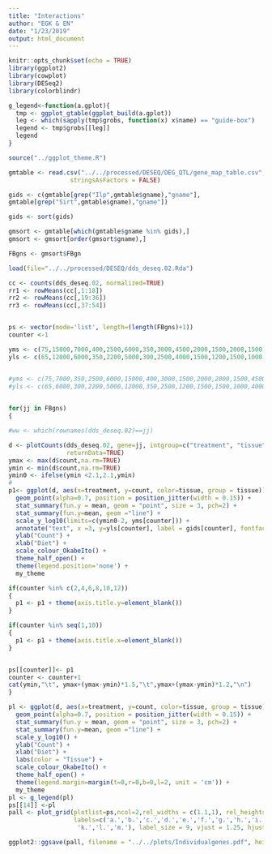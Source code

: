 ```yaml
---
title: "Interactions"
author: "EGK & EN"
date: "1/23/2019"
output: html_document
---
```


```r
knitr::opts_chunk$set(echo = TRUE)
library(ggplot2)
library(cowplot)
library(DESeq2)
library(colorblindr)

g_legend<-function(a.gplot){
  tmp <- ggplot_gtable(ggplot_build(a.gplot))
  leg <- which(sapply(tmp$grobs, function(x) x$name) == "guide-box")
  legend <- tmp$grobs[[leg]]
  legend
}

source("../ggplot_theme.R")


```

```r
gmtable <- read.csv("../../processed/DESEQ/DEG_QTL/gene_map_table.csv", 
                 stringsAsFactors = FALSE)

gids <- c(gmtable[grep("Ilp",gmtable$gname),"gname"],
gmtable[grep("Sirt",gmtable$gname),"gname"])

gids <- sort(gids)

gmsort <- gmtable[which(gmtable$gname %in% gids),]
gmsort <- gmsort[order(gmsort$gname),]

FBgns <- gmsort$FBgn

load(file="../../processed/DESEQ/dds_deseq.02.Rda")

cc <- counts(dds_deseq.02, normalized=TRUE)
rr1 <- rowMeans(cc[,1:18])
rr2 <- rowMeans(cc[,19:36])
rr3 <- rowMeans(cc[,37:54])


ps <- vector(mode='list', length=(length(FBgns)+1))
counter <-1

yms <- c(75,15000,7000,400,2500,6000,350,3000,4500,2000,1500,2000,1500)
yls <- c(65,12000,6000,350,2200,5000,300,2500,4000,1500,1200,1500,1000)


#yms <- c(75,7000,350,2500,6000,15000,400,3000,1500,2000,2000,1500,4500)
#yls <- c(65,6000,300,2200,5000,12000,350,2500,1200,1500,1500,1000,4000)

  
for(jj in FBgns)
{

#ww <- which(rownames(dds_deseq.02)==jj)

d <- plotCounts(dds_deseq.02, gene=jj, intgroup=c("treatment", "tissue"), 
                returnData=TRUE)
ymax <- max(d$count,na.rm=TRUE)
ymin <- min(d$count,na.rm=TRUE)
ymin0 <- ifelse(ymin <2.1,2.1,ymin) 
#
p1<- ggplot(d, aes(x=treatment, y=count, color=tissue, group = tissue)) + 
  geom_point(alpha=0.7, position = position_jitter(width = 0.15)) +
  stat_summary(fun.y = mean, geom = "point", size = 3, pch=2) +
  stat_summary(fun.y=mean, geom ="line") + 
  scale_y_log10(limits=c(ymin0-2, yms[counter])) +
  annotate("text", x =3, y=yls[counter], label = gids[counter], fontface=3, color="grey30") +
  ylab("Count") +
  xlab("Diet") +
  scale_colour_OkabeIto() +
  theme_half_open() +
  theme(legend.position='none') +
  my_theme

if(counter %in% c(2,4,6,8,10,12))
{
  p1 <- p1 + theme(axis.title.y=element_blank())  
}

if(counter %in% seq(1,10))
{
  p1 <- p1 + theme(axis.title.x=element_blank())  
}


ps[[counter]]<- p1
counter <- counter+1
cat(ymin,"\t", ymax+(ymax-ymin)*1.5,"\t",ymax+(ymax-ymin)*1.2,"\n")
}

pl <- ggplot(d, aes(x=treatment, y=count, color=tissue, group = tissue)) + 
  geom_point(alpha=0.7, position = position_jitter(width = 0.15)) +
  stat_summary(fun.y = mean, geom = "point", size = 3, pch=2) +
  stat_summary(fun.y=mean, geom ="line") + 
  scale_y_log10() +
  ylab("Count") +
  xlab("Diet") +
  labs(color = "Tissue") +
  scale_colour_OkabeIto() +
  theme_half_open() +
  theme(legend.margin=margin(t=0,r=0,b=0,l=2, unit = 'cm')) +
  my_theme
pl <- g_legend(pl)
ps[[14]] <-pl 
pall <- plot_grid(plotlist=ps,ncol=2,rel_widths = c(1.1,1), rel_heights = c(rep(1,5),1.1,1.1),
                  labels=c('a.','b.','c.','d.','e.','f.','g.','h.','i.','j.',
                   'k.','l.','m.'), label_size = 9, vjust = 1.25, hjust = -1)

ggplot2::ggsave(pall, filename = "../../plots/Individualgenes.pdf", height = 10, width=3.5)
```
